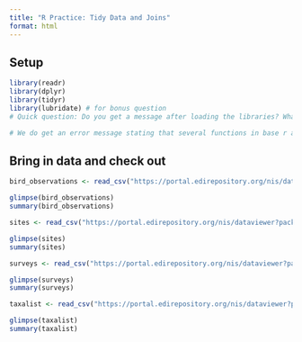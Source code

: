 ```yaml
---
title: "R Practice: Tidy Data and Joins"
format: html
---
```


## Setup
```r
library(readr)
library(dplyr)
library(tidyr)
library(lubridate) # for bonus question
# Quick question: Do you get a message after loading the libraries? What is it telling you? Talk to your neighbor about it or write a note in your qmd.

# We do get an error message stating that several functions in base r are masked by lubridate
```

## Bring in data and check out
```r
bird_observations <- read_csv("https://portal.edirepository.org/nis/dataviewer?packageid=knb-lter-cap.256.10&entityid=53edaa7a0e083013d9bf20322db1780e")

glimpse(bird_observations)
summary(bird_observations)

sites <- read_csv("https://portal.edirepository.org/nis/dataviewer?packageid=knb-lter-cap.256.10&entityid=81bf72420e69077097fb0790dcdc63a6")

glimpse(sites)
summary(sites)

surveys <- read_csv("https://portal.edirepository.org/nis/dataviewer?packageid=knb-lter-cap.256.10&entityid=b2466fa5cb5ed7ee1ea91398fc291c59")

glimpse(surveys)
summary(surveys)

taxalist <- read_csv("https://portal.edirepository.org/nis/dataviewer?packageid=knb-lter-cap.256.10&entityid=58f863b7e3066e68536a9cacdc7bd58e")

glimpse(taxalist)
summary(taxalist)

```




